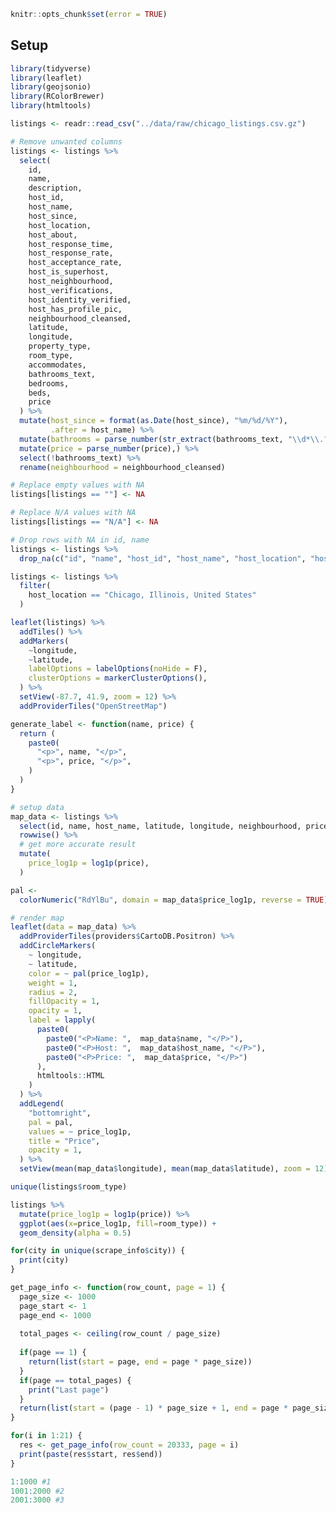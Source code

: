 ```r
knitr::opts_chunk$set(error = TRUE)
```

## Setup

```r
library(tidyverse)
library(leaflet)
library(geojsonio)
library(RColorBrewer)
library(htmltools)
```

```r
listings <- readr::read_csv("../data/raw/chicago_listings.csv.gz")
```

```r
# Remove unwanted columns
listings <- listings %>%
  select(
    id,
    name,
    description,
    host_id,
    host_name,
    host_since,
    host_location,
    host_about,
    host_response_time,
    host_response_rate,
    host_acceptance_rate,
    host_is_superhost,
    host_neighbourhood,
    host_verifications,
    host_identity_verified,
    host_has_profile_pic,
    neighbourhood_cleansed,
    latitude,
    longitude,
    property_type,
    room_type,
    accommodates,
    bathrooms_text,
    bedrooms,
    beds,
    price
  ) %>%
  mutate(host_since = format(as.Date(host_since), "%m/%d/%Y"),
         .after = host_name) %>%
  mutate(bathrooms = parse_number(str_extract(bathrooms_text, "\\d*\\.?\\d+")), .after = beds) %>%
  mutate(price = parse_number(price),) %>%
  select(!bathrooms_text) %>%
  rename(neighbourhood = neighbourhood_cleansed)

# Replace empty values with NA
listings[listings == ""] <- NA

# Replace N/A values with NA
listings[listings == "N/A"] <- NA

# Drop rows with NA in id, name
listings <- listings %>%
  drop_na(c("id", "name", "host_id", "host_name", "host_location", "host_neighbourhood"))

listings <- listings %>%
  filter(
    host_location == "Chicago, Illinois, United States"
  )
```

```r
leaflet(listings) %>%
  addTiles() %>%
  addMarkers(
    ~longitude,
    ~latitude,
    labelOptions = labelOptions(noHide = F),
    clusterOptions = markerClusterOptions(),
  ) %>%
  setView(-87.7, 41.9, zoom = 12) %>%
  addProviderTiles("OpenStreetMap")
```


```r

generate_label <- function(name, price) {
  return (
    paste0(
      "<p>", name, "</p>",
      "<p>", price, "</p>",
    )
  )
}

# setup data
map_data <- listings %>%
  select(id, name, host_name, latitude, longitude, neighbourhood, price) %>%
  rowwise() %>%
  # get more accurate result
  mutate(
    price_log1p = log1p(price),
  )

pal <-
  colorNumeric("RdYlBu", domain = map_data$price_log1p, reverse = TRUE)

# render map
leaflet(data = map_data) %>%
  addProviderTiles(providers$CartoDB.Positron) %>%
  addCircleMarkers(
    ~ longitude,
    ~ latitude,
    color = ~ pal(price_log1p),
    weight = 1,
    radius = 2,
    fillOpacity = 1,
    opacity = 1,
    label = lapply(
      paste0(
        paste0("<P>Name: ",  map_data$name, "</P>"),
        paste0("<P>Host: ",  map_data$host_name, "</P>"),
        paste0("<P>Price: ",  map_data$price, "</P>")
      ), 
      htmltools::HTML
    )
  ) %>%
  addLegend(
    "bottomright",
    pal = pal,
    values = ~ price_log1p,
    title = "Price",
    opacity = 1,
  ) %>%
  setView(mean(map_data$longitude), mean(map_data$latitude), zoom = 12)
```


```r
unique(listings$room_type)

listings %>%
  mutate(price_log1p = log1p(price)) %>%
  ggplot(aes(x=price_log1p, fill=room_type)) +
  geom_density(alpha = 0.5)
```
```r
for(city in unique(scrape_info$city)) {
  print(city)
}
```

```r
get_page_info <- function(row_count, page = 1) {
  page_size <- 1000
  page_start <- 1
  page_end <- 1000
  
  total_pages <- ceiling(row_count / page_size)
  
  if(page == 1) {
    return(list(start = page, end = page * page_size))
  }
  if(page == total_pages) {
    print("Last page")
  }
  return(list(start = (page - 1) * page_size + 1, end = page * page_size))
}

for(i in 1:21) {
  res <- get_page_info(row_count = 20333, page = i)
  print(paste(res$start, res$end))
}
```

```r
1:1000 #1
1001:2000 #2
2001:3000 #3
```


